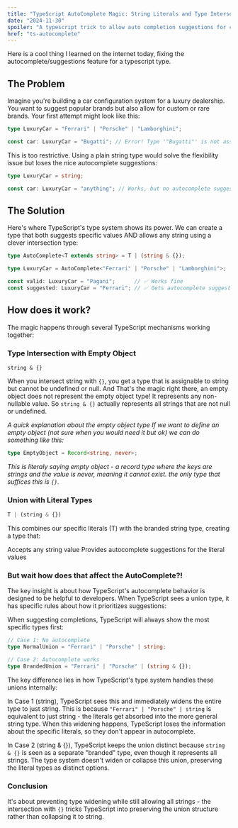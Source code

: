 ```yaml
---
title: "TypeScript AutoComplete Magic: String Literals and Type Intersections"
date: "2024-11-30"
spoiler: "A typescript trick to allow auto completion suggestions for complex types!"
href: "ts-autocomplete"
---
```


Here is a cool thing I learned on the internet today, fixing the autocomplete/suggestions feature for a typescript type.

## The Problem
Imagine you're building a car configuration system for a luxury dealership. You want to suggest popular brands but also allow for custom or rare brands. Your first attempt might look like this:

```ts
type LuxuryCar = "Ferrari" | "Porsche" | "Lamborghini";

const car: LuxuryCar = "Bugatti"; // Error! Type '"Bugatti"' is not assignable to type 'LuxuryCar'
```

This is too restrictive. Using a plain string type would solve the flexibility issue but loses the nice autocomplete suggestions:

```ts
type LuxuryCar = string;

const car: LuxuryCar = "anything"; // Works, but no autocomplete suggestions
```

## The Solution
Here's where TypeScript's type system shows its power. We can create a type that both suggests specific values AND allows any string using a clever intersection type:

```ts 
type AutoComplete<T extends string> = T | (string & {});

type LuxuryCar = AutoComplete<"Ferrari" | "Porsche" | "Lamborghini">;

const valid: LuxuryCar = "Pagani";      // ✅ Works fine
const suggested: LuxuryCar = "Ferrari"; // ✅ Gets autocomplete suggestions!
```

## How does it work?

The magic happens through several TypeScript mechanisms working together:

### Type Intersection with Empty Object

`string & {}`

When you intersect string with `{}`, you get a type that is assignable to string but cannot be undefined or null.
And That's the magic right there, an empty object does not represent the empty object type! It represents any non-nullable value.
So `string & {}` actually represents all strings that are not null or undefined.

*A quick explanation about the empty object type
If we want to define an empty object (not sure when you would need it but ok) we can do something like this:*
```ts
type EmptyObject = Record<string, never>;
```

*This is literaly saying empty object - a record type where the keys are strings and the value is never, meaning it cannot exist. the only type that suffices this is `{}`.*

### Union with Literal Types

```ts
T | (string & {})
```

This combines our specific literals (T) with the branded string type, creating a type that:

Accepts any string value
Provides autocomplete suggestions for the literal values

### But wait how does that affect the AutoComplete?!

The key insight is about how TypeScript's autocomplete behavior is designed to be helpful to developers. When TypeScript sees a union type, it has specific rules about how it prioritizes suggestions:

When suggesting completions, TypeScript will always show the most specific types first:

```ts 
// Case 1: No autocomplete
type NormalUnion = "Ferrari" | "Porsche" | string;

// Case 2: Autocomplete works
type BrandedUnion = "Ferrari" | "Porsche" | (string & {});
```

The key difference lies in how TypeScript's type system handles these unions internally:

In Case 1 (string), TypeScript sees this and immediately widens the entire type to just string. 
This is because `"Ferrari" | "Porsche" | string` is equivalent to just string - the literals get absorbed into the more general string type. When this widening happens, TypeScript loses the information about the specific literals, so they don't appear in autocomplete.

In Case 2 (string & {}), TypeScript keeps the union distinct because `string & {}` is seen as a separate "branded" type, even though it represents all strings. The type system doesn't widen or collapse this union, preserving the literal types as distinct options.

### Conclusion

It's about preventing type widening while still allowing all strings - the intersection with `{}` tricks TypeScript into preserving the union structure rather than collapsing it to string.


